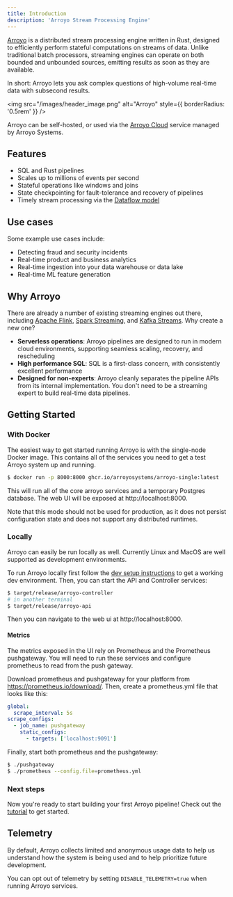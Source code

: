 ```yaml
---
title: Introduction
description: 'Arroyo Stream Processing Engine'
---
```


[Arroyo](https://arroyo.dev) is a distributed stream processing engine written in Rust, designed to efficiently
perform stateful computations on streams of data. Unlike traditional batch processors, streaming engines can operate
on both bounded and unbounded sources, emitting results as soon as they are available.

In short: Arroyo lets you ask complex questions of high-volume real-time data with subsecond results.

<img
  src="/images/header_image.png"
  alt="Arroyo"
  style={{ borderRadius: '0.5rem' }}
/>

Arroyo can be self-hosted, or used via the [Arroyo Cloud](https://arroyo.dev/) service managed by Arroyo Systems.

## Features

- SQL and Rust pipelines
- Scales up to millions of events per second
- Stateful operations like windows and joins
- State checkpointing for fault-tolerance and recovery of pipelines
- Timely stream processing via the [Dataflow model](https://www.oreilly.com/radar/the-world-beyond-batch-streaming-101/)

## Use cases

Some example use cases include:

- Detecting fraud and security incidents
- Real-time product and business analytics
- Real-time ingestion into your data warehouse or data lake
- Real-time ML feature generation

## Why Arroyo

There are already a number of existing streaming engines out there, including [Apache Flink](https://flink.apache.org),
[Spark Streaming](https://spark.apache.org/docs/latest/streaming-programming-guide.html), and
[Kafka Streams](https://kafka.apache.org/documentation/streams/). Why create a new one?

- **Serverless operations**: Arroyo pipelines are designed to run in modern cloud environments, supporting seamless scaling,
  recovery, and rescheduling
- **High performance SQL**: SQL is a first-class concern, with consistently excellent performance
- **Designed for non-experts**: Arroyo cleanly separates the pipeline APIs from its internal implementation. You don't
  need to be a streaming expert to build real-time data pipelines.

## Getting Started

### With Docker

The easiest way to get started running Arroyo is with the single-node Docker image. This contains all of the services
you need to get a test Arroyo system up and running.

```bash
$ docker run -p 8000:8000 ghcr.io/arroyosystems/arroyo-single:latest
```

This will run all of the core arroyo services and a temporary Postgres database. The web UI will be exposed at
http://localhost:8000.

Note that this mode should not be used for production, as it does not persist configuration state and does not support
any distributed runtimes.

### Locally

Arroyo can easily be run locally as well. Currently Linux and MacOS are well supported as development environments.

To run Arroyo locally first follow the [dev setup instructions](/developing/dev-setup) to get a working dev environment.
Then, you can start the API and Controller services:

```bash
$ target/release/arroyo-controller
# in another terminal
$ target/release/arroyo-api
```

Then you can navigate to the web ui at http://localhost:8000.

#### Metrics

The metrics exposed in the UI rely on Prometheus and the Prometheus pushgateway. You will need to run these services
and configure prometheus to read from the push gateway.

Download prometheus and pushgateway for your platform from https://prometheus.io/download/. Then, create a prometheus.yml
file that looks like this:

```yaml
global:
  scrape_interval: 5s
scrape_configs:
  - job_name: pushgateway
    static_configs:
      - targets: ['localhost:9091']
```

Finally, start both prometheus and the pushgateway:

```bash
$ ./pushgateway
$ ./prometheus --config.file=prometheus.yml
```

### Next steps

Now you're ready to start building your first Arroyo pipeline! Check out the [tutorial](/tutorial) to get started.

## Telemetry

By default, Arroyo collects limited and anonymous usage data to help us
understand how the system is being used and to help prioritize future
development.

You can opt out of telemetry by setting `DISABLE_TELEMETRY=true` when running
Arroyo services.
